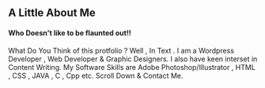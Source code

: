 ## A Little About Me
#### Who Doesn't like to be flaunted out!!

What Do You Think of this protfolio ? Well , In Text . I am a Wordpress Developer , Web Developer & Graphic Designers. I also have keen interset in Content Writing. My Software Skills are Adobe Photoshop/Illustrator , HTML , CSS , JAVA , C , Cpp etc. Scroll Down & Contact Me. 
